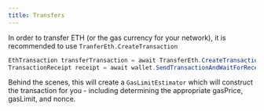 ```yaml
---
title: Transfers
---
```


In order to transfer ETH (or the gas currency for your network), it is recommended to use `TranferEth.CreateTransaction`

```csharp
EthTransaction transferTransaction = await TransferEth.CreateTransaction(client, wallet, recipientAddress, DecimalNormalizer.Normalize(1));
TransactionReceipt receipt = await wallet.SendTransactionAndWaitForReceipt(client, transferTransaction);
```

Behind the scenes, this will create a `GasLimitEstimator` which will construct the transaction for you - including determining the appropriate gasPrice, gasLimit, and nonce.